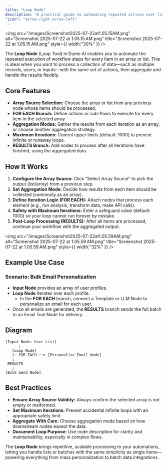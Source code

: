 ```yaml
---
title: "Loop Node"
description: "A practical guide to automating repeated actions over lists or arrays in your workflow using the Loop Tool."
"icon": "arrow-right-arrow-left"
---
```


<img
  src="/images/Screenshot2025-07-22at1.05.15AM.png"
  alt="Screenshot 2025-07-22 at 1.05.15 AM.png"
  title="Screenshot 2025-07-22 at 1.05.15 AM.png"
  style={{ width:"30%" }}
/>

The **Loop Node** (Loop Tool) in Dume AI enables you to automate the repeated execution of workflow steps for every item in an array or list. This is ideal when you want to process a collection of data—such as multiple records, users, or inputs—with the same set of actions, then aggregate and handle the results flexibly.

## Core Features

- **Array Source Selection:** Choose the array or list from any previous node whose items should be processed.
- **FOR EACH Branch:** Define actions or sub-flows to execute for every item in the selected array.
- **Aggregation Modes:** Gather the results from each iteration as an array, or choose another aggregation strategy.
- **Maximum Iterations:** Control upper limits (default: 1000) to prevent infinite or runaway loops.
- **RESULTS Branch:** Add nodes to process after all iterations have finished, using the aggregated data.

## How It Works

1. **Configure the Array Source:**
   Click “Select Array Source” to pick the output (list/array) from a previous step.
2. **Set Aggregation Mode:**
   Decide how results from each item should be collected (commonly as an array).
3. **Define Iteration Logic (FOR EACH):**
   Attach nodes that process each element (e.g., run analysis, transform data, make API calls).
4. **Safety with Maximum Iterations:**
   Enter a safeguard value (default: 1000) so your loop cannot run forever by mistake.
5. **Post-Loop Processing (RESULTS):**
   After all items are processed, continue your workflow with the aggregated output.

<img
  src="/images/Screenshot2025-07-22at1.05.59AM.png"
  alt="Screenshot 2025-07-22 at 1.05.59 AM.png"
  title="Screenshot 2025-07-22 at 1.05.59 AM.png"
  style={{ width:"32%" }}
/>

## Example Use Case

### Scenario: Bulk Email Personalization

- **Input Node** provides an array of user profiles.
- **Loop Node** iterates over each profile.
  - In the **FOR EACH** branch, connect a Template or LLM Node to personalize an email for each user.
- Once all emails are generated, the **RESULTS** branch sends the full batch to an Email Tool Node for delivery.

## Diagram

```plaintext
[Input Node: User List] 
      ↓
   [Loop Node]
   ├─ FOR EACH ──> [Personalize Email Node]
   ↓
 RESULTS
   ↓
[Bulk Send Node]
```

## Best Practices

- **Ensure Array Source Validity:** Always confirm the selected array is not empty or malformed.
- **Set Maximum Iterations:** Prevent accidental infinite loops with an appropriate safety limit.
- **Aggregate With Care:** Choose aggregation mode based on how downstream nodes expect the data.
- **Document Loop Purpose:** Use node description for clarity and maintainability, especially in complex flows.

The **Loop Node** brings repetitive, scalable processing to your automations, letting you handle lists or batches with the same simplicity as single items—powering everything from mass personalization to batch data integrations.